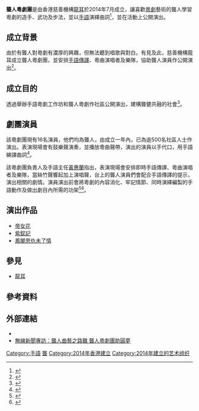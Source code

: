'''聾人粵劇團'''是由香港慈善機構[[龍耳|龍耳]]於2014年7月成立，讓喜歡[[粵劇|粵劇]]藝術的聾人學習粵劇的造手、武功及步法，並以[[手語|手語]]演繹曲詞<ref>{{cite web |language=zh-hk |url=http://programme.tvb.com/lifestyle/culturalplaza/episode/20160925/#page-1 |title=聾人粵劇突破聽障界限 |publisher=[[無綫電視|無綫電視]] |date=2016-09-25 |accessdate=2016-09-25 |archive-date=2016-09-24 |archive-url=https://web.archive.org/web/20160924182106/http://programme.tvb.com/lifestyle/culturalplaza/episode/20160925/#page-1 |dead-url=no }}</ref>，並在活動上公開演出。

== 成立背景 ==
由於有聾人對粵劇有濃厚的興趣，但無法聽到唱歌與對白。有見及此，慈善機構龍耳成立聾人粵劇團，並安排[[手語傳譯|手語傳譯]]、粵曲演唱者及樂隊，協助聾人演員作公開演出<ref>{{cite web |language=zh-hk |url=http://news.stheadline.com/dailynews/content_hk/2016/08/26/382354.asp |title=首創聾人粵劇 聽障演員「動手」做大戲 |publisher=[[頭條日報|頭條日報]] |date=2016-08-26 |accessdate=2016-09-25 |archive-date=2017-11-12 |archive-url=https://web.archive.org/web/20171112021439/http://news.stheadline.com/dailynews/content_hk/2016/08/26/382354.asp |dead-url=no }}</ref>。

== 成立目的 ==
透過舉辦手語粵劇工作坊和聾人粵劇作社區公開演出，建構聾健共融的社會<ref>{{cite web |language=zh-hk |url=http://www.hk01.com/%E7%A4%BE%E5%8D%80/36093/%E5%85%A8%E6%B8%AF%E9%A6%96%E5%80%8B%E8%81%BD%E9%9A%9C%E4%BA%BA%E5%A3%AB%E7%B2%B5%E5%8A%87%E5%9C%98-%E5%94%AF%E4%B8%80%E7%94%B7%E5%9C%98%E5%93%A1-%E8%A6%81%E4%B8%96%E4%BA%BA%E7%9F%A5%E9%81%93%E8%81%BE%E4%BA%BA%E9%83%BD%E5%8F%AF%E5%81%9A%E7%B2%B5%E5%8A%87 | title=全港首個聽障人士粵劇團　唯一男團員：要世人知道聾人都可做粵劇 |publisher=[[香港01|香港01]] | date=2016-08-09 | accessdate=2016-09-25}}</ref>。

== 劇團演員 ==
該粵劇團現有16名演員，他們均為聾人，由成立一年內，已為逾500名社區人士作演出。表演現場會有鼓樂聲演奏，並播放粵曲聲帶，演出的演員以手代口，用手語縯譯曲詞<ref>{{cite web |language=zh-hk |url=http://eastweek.my-magazine.me/main/57487 |title=聾人粵劇以手代口　拯救消失中的手語 |publisher=[[東周刊|東周刊]] |date=2016-08-25 |accessdate=2016-09-25 |archive-date=2016-08-29 |archive-url=https://web.archive.org/web/20160829084602/http://eastweek.my-magazine.me/main/57487 |dead-url=no }}</ref>。

該粵劇團負責人及手語主任[[黃惠蘭|黃惠蘭]]指出，表演現場會安排即時手語傳譯、粵曲演唱者及樂隊，當絲竹聲響起加上演唱聲，台上的聾人演員們會配合手語傳譯的提示，演出相關的劇情。演員演出前會將粵劇的內容消化、牢記情節、同時演繹編製的手語動作及做出劇目內所需的功架<ref>{{cite web |language=zh-hk |url=http://orientaldaily.oriental.com.hk/cnt/news/20160724/00176_091.html |title=聽障演員粵劇舞台發熱發亮 |publisher=[[東方日報|東方日報]] |date=2016-07-24 |accessdate=2016-09-25 |archive-url=https://web.archive.org/web/20170308045323/http://orientaldaily.oriental.com.hk/cnt/news/20160724/00176_091.html |archive-date=2017-03-08 |dead-url=yes }}</ref><ref>{{cite web |language=zh-hk |url=http://www.metrodaily.hk/metro_news/%E6%96%B0%E8%81%9E%E5%B0%88%E9%A1%8C-%E8%97%9D%E8%A1%93%E7%84%A1%E5%88%86%E5%82%B7%E8%88%87%E5%81%A5-%E8%81%BE%E4%BA%BA%E9%83%BD%E6%9C%89%E7%B2%B5%E5%8A%87%E5%9C%98/ |title=新聞專題 藝術無分傷與健 聾人都有粵劇團 |publisher=[[都市日報|都市日報]] |date=2017-03-03 |accessdate=2016-03-07 |archive-date=2019-12-29 |archive-url=https://web.archive.org/web/20191229084554/https://www.metrodaily.hk/metro_news/%e6%96%b0%e8%81%9e%e5%b0%88%e9%a1%8c-%e8%97%9d%e8%a1%93%e7%84%a1%e5%88%86%e5%82%b7%e8%88%87%e5%81%a5-%e8%81%be%e4%ba%ba%e9%83%bd%e6%9c%89%e7%b2%b5%e5%8a%87%e5%9c%98/ |dead-url=yes }}</ref>。

== 演出作品 ==
* [[帝女花|帝女花]]
* [[紫釵記_(粵劇)|紫釵記]]
* [[鳳閣恩仇未了情|鳳閣恩仇未了情]]

== 參見 ==
* [[龍耳|龍耳]]

== 參考資料 ==
{{reflist}}

== 外部連結 ==
* {{Official|http://www.silence.org.hk/services/%E9%BE%8D%E8%80%B3%E8%81%BE%E4%BA%BA%E7%B2%B5%E5%8A%87%E5%9C%98/}}
* [https://www.youtube.com/watch?v=28MMkt3x-dM 無線新聞專訪：聾人曲藝之路難 聾人粵劇團助圓夢] {{Wayback|url=https://www.youtube.com/watch?v=28MMkt3x-dM |date=20160402222459 }}

[[Category:手語|Category:手語]]
[[Category:香港粵劇劇團|聾]]
[[Category:2014年香港建立|Category:2014年香港建立]]
[[Category:2014年建立的艺术组织|Category:2014年建立的艺术组织]]